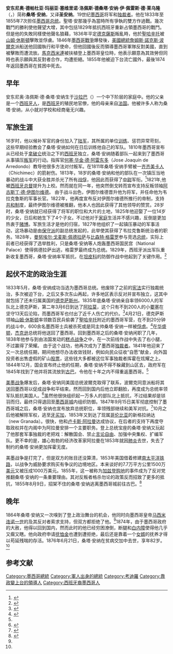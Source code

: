 {{noteTA
| G1=USState
| T=zh-hans:安东尼奥·洛佩斯·德·桑塔·安纳; zh-hant:安東尼奧·羅培茲·德·聖塔·安那;
| 1=zh-hans:桑塔·安纳; zh-hant:聖塔·安那;
}}
{{Infobox President
| original_name ={{lang|es|Antonio López de Santa Anna}}
| image =Oleo Antonio Lopez de Santa Anna.PNG|thumb|250px
| office =[[墨西哥总统|墨西哥总统]]
| term_start =1833年5月16日
| term_end = 1833年6月3日
| predecessor = [[瓦伦丁·戈麦斯·法利亚斯|瓦伦丁·戈麦斯·法利亚斯]]
| successor = 瓦伦丁·戈麦斯·法利亚斯
| term_start2 =1833年6月18日
| term_end2 = 1833年7月5日
| predecessor2 = 瓦伦丁·戈麦斯·法利亚斯
| successor2 = 瓦伦丁·戈麦斯·法利亚斯
| term_start3 =1833年10月27日
| term_end3 = 1833年12月15日
| predecessor3 = 瓦伦丁·戈麦斯·法利亚斯
| successor3 = 瓦伦丁·戈麦斯·法利亚斯
| term_start4 =1834年4月24日
| term_end4 = 1835年1月27日
| predecessor4 = 瓦伦丁·戈麦斯·法利亚斯
| successor4 = [[米格尔·巴拉冈|米格尔·巴拉冈]]
| term_start5 =1839年3月18日
| term_end5 = 1839年7月10日
| predecessor5 = [[安纳塔西奥·布斯塔曼特|安纳塔西奥·布斯塔曼特]]
| successor5 = [[尼古拉斯·布拉沃|尼古拉斯·布拉沃]]
| term_start6 =1841年10月10日
| term_end6 = 1842年10月26日
| predecessor6 = [[弗朗西斯科·哈维尔·埃切维里亚|弗朗西斯科·哈维尔·埃切维里亚]]
| successor6 = 尼古拉斯·布拉沃
| term_start7 =1843年5月14日
| term_end7 = 1843年9月6日
| predecessor7 = [[尼古拉斯·布拉沃|尼古拉斯·布拉沃]]
| successor7 = [[瓦伦丁·卡纳利索|瓦伦丁·卡纳利索]]
| term_start8 =1844年6月4日
| term_end8 = 1844年9月12日
| predecessor8 = [[瓦伦丁·卡纳利索|瓦伦丁·卡纳利索]]
| successor8 = [[何塞·华金·德·埃雷拉|何塞·华金·德·埃雷拉]]
| term_start9 =1847年3月21日
| term_end9 = 1847年4月2日
| predecessor9 = 瓦伦丁·戈麦斯·法利亚斯
| successor9 = [[佩德罗·马里亚·安纳亚|佩德罗·马里亚·安纳亚]] 
| term_start10 =1847年5月20日
| term_end10 = 1847年9月16日
| predecessor10 = 佩德罗·马里亚·安纳亚
| successor10 = [[曼努埃尔·德拉培尼亚-培尼亚|曼努埃尔·德拉培尼亚-培尼亚]] 
| term_start11 =1853年4月20日
| term_end11 = 1855年8月12日
| predecessor11 = [[曼努埃尔·马里亚·伦瓦尔迪尼|曼努埃尔·马里亚·伦瓦尔迪尼]]
| successor11 = [[马丁·卡雷拉|马丁·卡雷拉]]
| birth_date ={{birth date|1794|2|21}}
| birth_place ={{flagicon|Spain|1785}} [[新西班牙總督轄區|新西班牙]][[墨西哥王國|墨西哥王國]][[哈拉帕_(韋拉克魯斯州)|哈拉帕]]（今屬[[墨西哥|墨西哥]][[韦拉克鲁斯州|韦拉克鲁斯州]]）
| death_date ={{death date and age|1876|6|21|1794|2|21}}
| death_place ={{flagicon|Mexico|1823}} [[墨西哥|墨西哥]][[墨西哥城|墨西哥城]]
| spouse =伊内斯·加西亚（Inés García）<br />多洛雷斯·德·托斯塔（Ma. Dolores de Tosta）
| party = 自由派
| signature = Antonio López de Santa Anna signature.svg
}}
'''安东尼奥·德帕杜亚·玛丽亚·塞维里诺·洛佩斯·德桑塔·安纳·伊·佩雷斯·德·莱乌隆'''（{{lang-es|'''Antonio de Padua María Severino López de Santa Anna y Pérez de Lebrón'''}}，{{bd|1794年|2月21日|1876年|6月21日|catIdx=G}}）简称'''桑塔·安纳'''，又译'''圣安纳'''。19世纪[[墨西哥|墨西哥]]将军和[[独裁者|独裁者]]。他在1833年至1855年7次担任[[墨西哥总统|墨西哥总统]]。聖塔·安那幾乎為當時所有爭執的雙方作過戰。幾次戰鬥的勝利使他聲望大增，其中包括1829年抵抗西班牙重新占領墨西哥的戰鬥。但是他的失敗同樣使他聲名狼藉，1836年平定[[德克薩斯|德克薩斯]]叛亂時，他於[[聖哈辛托縣_(德克薩斯州)|聖哈辛托]]被[[山姆·休斯頓|山姆·休斯頓]]擊敗並俘虜。1846年[[墨西哥戰爭|墨西哥戰爭]]爆發後，[[美國總統|美國總統]][[詹姆斯·諾克斯·波爾克|詹姆斯·諾克斯·波爾克]]派船送他回國執行和平使命，但他回國後反而領導墨西哥軍隊反對美國，直到被擊敗而遭流放。[[马西米连诺一世_(墨西哥)|馬克西米連]]被扶植登上墨西哥皇位時，他表示願意為其效勞但同時也表示願與其反對者合作，均遭拒絕。1855年他被迫下台流亡國外，最後1874年返回墨西哥在貧困中死去。

== 早年 ==

安东尼奥·洛佩斯·德·桑塔·安纳生于[[哈拉帕_(韋拉克魯斯州)|沙拉巴]]（{{lang|es|Xalapa}}）一个中下阶层的家庭中。他的父亲是一个[[西班牙人|西班牙人]]，是[[西班牙|西班牙]]的殖民地官僚，他的母亲来自[[法国|法国]]。他被许多人称为桑塔·安纳，从小就对学校和经商毫无兴趣。

== 军旅生涯 ==

16岁时，他以候补军官的身份加入了[[陆军|陆军]]，其所属的单位[[训练|训练]]、惩罚异常苛刻，这些早期经验教会了桑塔·安纳如何在日后训练他自己的军队。1810年墨西哥宣布从已经处于[[拿破仑|拿破仑]]统治之下的[[西班牙|西班牙]]独立，桑塔·安纳随着部队一起来到了墨西哥从事镇压[[叛军|叛军]]的行动。指挥官[[何塞·华金·德·阿雷东多|何塞·华金·德·阿雷东多]]（Jose Joaquín de Arredondo）教导他很多方法对付叛军。在1811年桑塔·安纳手臂被一[[齐齐美卡人|齐齐美卡人]]（Chichimec）的箭射伤。1813年，18岁的桑塔·安纳和他的部队在一次镇压当地暴动的战斗中大获全胜并杀光了所有[[战俘|战俘]]，他因此而获得了[[中尉|中尉]]军衔。<ref name="bio">{{Cite web |url=http://www.forttumbleweed.net/historysantaanna.html |title=ANTONIO LÓPEZ DE SANTA ANNA (1794-1876) |accessdate=2010-05-16 |archive-date=2010-08-10 |archive-url=https://web.archive.org/web/20100810055808/http://www.forttumbleweed.net/historysantaanna.html |dead-url=no }}</ref>1821年,他被[[西班牙总督|西班牙总督]]提升为上校。然而就在同一年，他突然倒戈转而宣布支持反叛领袖[[阿古斯丁·德·伊图尔维德|阿古斯丁·德·伊图尔维德]]。 由于战斗出色，伊图尔维德晋升他为将军，并任命他为韦拉克鲁斯的军事长官。1822年，他再度宣布反对伊图尔维德所推行的帝制，支持[[共和制|共和制]]度，最终伊图尔维德被推翻，他本人也因此获得了其他领导的赞赏。28岁时，桑塔·安纳就已经获得了将军的职位和大片的土地，1825年他迎娶了一位14岁的少女，日后和她生下了4个子女。不过他对于[[家庭|家庭]]生活并不感兴趣，反倒是更加热衷于[[赌博|赌博]]。军旅生活才是他的归宿，1827年他组织了一起镇压暴动的军事活动，这场暴动是由[[保守派|保守派]]的副总统发起的，此举使其获得了韦拉克鲁斯统治者的职务。1828年，[[曼努埃尔·戈麦斯·佩德拉萨|曼努埃尔·戈麦斯·佩德拉萨]]与[[比森特·格雷罗|比森特·格雷罗]]参与竞选[[墨西哥总统|总统]]，实际上前者已经获得了选举胜利，只是桑塔·安纳等人炮轰墨西哥国民宫（National Palace）使得佩德拉萨出逃，格雷罗最终成为总统。1829年，西班牙派出军队重新收复墨西哥，桑塔·安纳率军抵抗，在[[坦皮科|坦皮科]]的防御作战中他起到了关键作用。<ref>{{Cite web |url=http://www.pbs.org/weta/thewest/people/s_z/santaanna.htm |title=Antonio López de Santa Anna |accessdate=2010-05-16 |archive-date=2010-02-17 |archive-url=https://web.archive.org/web/20100217173512/http://www.pbs.org/weta/thewest/people/s_z/santaanna.htm |dead-url=no }}</ref>

== 起伏不定的政治生涯 ==

1833年5月，桑塔·安纳成功当选为墨西哥总统。他废除了之前的[[宪法|宪法]]实行独裁统治，多次被迫下台，之后又多次东山再起，许多地区表示反对并宣布独立，这其中就包括了还未归属美国的[[德克萨斯州|德克萨斯州]]。1835年底桑塔·安纳亲自率领6000人的军队北上德克萨斯，第二年3月6日到达了[[阿拉莫_(得克薩斯州聖安東尼奧)|阿拉莫]]，这个只有不到200人的小[[要塞|要塞]]在坚守13天后沦陷，而墨西哥军也付出了近千人伤亡的代价。<ref>{{Cite web |url=http://news.163.com/07/0517/17/3ENA42JS00011T1M.html |title=得克萨斯州 “独立革命”纪念公园见闻 |access-date=2010-05-16 |archive-url=https://web.archive.org/web/20110511194133/http://news.163.com/07/0517/17/3ENA42JS00011T1M.html |archive-date=2011-05-11 |dead-url=yes }}</ref>4月21日，德克萨斯领袖[[山姆·休斯顿|山姆·休斯顿]]率领数百民兵偷袭了[[聖哈辛托縣_(德克薩斯州)|聖哈辛托]]附近的墨西哥军营，在不到20分钟的战斗中，600余名墨西哥士兵被杀死或是同主帅桑塔·安纳一样被[[俘虏|俘虏]]。<ref>{{Cite web |url=http://www.xj71.com/?action-viewnews-itemid-107719-page-2 |title=德克萨斯曾有9年建国史 |access-date=2010-05-16 |archive-date=2011-05-11 |archive-url=https://web.archive.org/web/20110511191000/http://www.xj71.com/?action-viewnews-itemid-107719-page-2 |dead-url=yes }}</ref>在[[华盛顿哥伦比亚特区|华盛顿]]，[[安德鲁·杰克逊|杰克逊]]总统将他送回了墨西哥。回到墨西哥之后的桑塔·安纳闲职了几年，1838年他参与到由法国发动的[[糕点战争|糕点战争]]之中，在一次前线作战中失去了右小腿，不过赢得了荣耀。 由于这个战功，他再次成为了墨西哥[[独裁者|独裁者]]。1841年他迎来了又一次总统任期，期间他想尽办法收敛钱财，例如向民众征收“自愿”献金，向外国投资者出售虚假的矿山[[股票|股票]]，这些钱大多都被这位军事独裁者挥霍在炫耀之上。1844年12月，国会宣布终止他的任期，桑塔·安纳不得不躲藏到山区去，政府军在1845年找到了他并将其流放到[[古巴|古巴]]，令他在十年之内不得重返墨西哥。<ref name="bio" />

[[美墨战争|美墨战争]]爆发后，桑塔·安纳同美国总统波爾克取得了联系，波爾克同意派船将其送回墨西哥以促成战争和平结束。然而回到国内后他立即翻脸，再度成为总统率领军队抵抗美国人。<ref name="bio2">{{Cite web |url=http://www.biography.com/articles/Antonio-L%C3%B3pez-de-Santa-Anna-9471400 |title=Antonio López de Santa Anna Biography |accessdate=2010-05-16 |archive-date=2010-05-28 |archive-url=https://web.archive.org/web/20100528232114/http://www.biography.com/articles/Antonio-L%C3%B3pez-de-Santa-Anna-9471400 |dead-url=no }}</ref>虽然他很快组织起一万多人的部队北上抵抗，不过结果却是铩羽而归，最终只得退回至[[墨西哥城|墨西哥城]]内组织防御。1847年9月15日美军彻底控制了墨西哥城之后，桑塔·安纳也宣布放弃总统职位，率领残部继续和美军对抗。<ref>{{Cite web |url=http://mil.news.sina.com.cn/2005-03-09/1138271898.html |title=美墨战争——美国历史上地域的扩张(组图) |accessdate=2010-05-17 |archive-date=2011-05-12 |archive-url=https://web.archive.org/web/20110512023202/http://mil.news.sina.com.cn/2005-03-09/1138271898.html |dead-url=no }}</ref>10月之后他被解除军权，逃至[[牙买加|牙买加]]，1853年又到达了现属[[哥伦比亚|哥伦比亚]]的新格拉纳达（new Granada）。很快，他和[[卢卡斯·阿拉曼|卢卡斯·阿拉曼]]达成协议，在后者的支持下再度夺取政权并在内阁中为阿拉曼安排一个主要职务。登上总统宝座的桑塔·安纳又玩起了他那套军事独裁的老把戏：解散国会、禁止[[言论自由|言论自由]]、加强中央集权、扩编军队。更不幸的是，雄心勃勃的经济改革家阿拉曼在1853年就因[[肺炎|肺炎]]去世，失去了制约的桑塔·安纳更加挥霍无度。

美墨战争是打完了，但是双方的账目还没算清，1853年美国借着修建[[南太平洋铁路|南太平洋铁路]]，以战争为威胁要求购买有争议的边境地区。本来谈好的7.7万平方公里1500万[[美元|美元]]又被压成1000万美元。1855年，这一被称为[[加兹登购地|加兹登购地]]的事件成为了反对党推翻桑塔·安纳的一条重要理由。其对反叛者格杀勿论的政策反而招致了更多的抵抗，1855年8月9日，招架不住的桑塔·安纳逃离墨西哥城前往古巴。<ref>{{Cite web |url=http://www.latinamericanstudies.org/mex-war/santa-anna2.htm |title=The Life of Antonio Lopez de Santa Anna: Savior, Emperor, President, and Dictator |accessdate=2010-05-17 |archive-date=2011-01-31 |archive-url=https://web.archive.org/web/20110131004234/http://www.latinamericanstudies.org/mex-war/santa-anna2.htm |dead-url=no }}</ref>

== 晚年 ==

1864年桑塔·安纳又一次嗅到了登上政治舞台的机会，他同时向墨西哥皇帝[[马西米连诺一世_(墨西哥)|马西米连诺一世]]的及其反对者索求支持，但双方都拒绝了他。<ref name="bio2" />1874年，由于墨西哥政府的大赦，他得以回到国内，然而此时的他已经穷困潦倒，断腿和[[白内障|白内障]]使得他几乎又瘸又瞎。他向政府申请[[抚恤金|抚恤金]]也遭到遭拒绝，最后还是靠着一个[[女婿|女婿]]的抚养才得以苟延残喘的存活。1876年6月21日，桑塔·安纳在贫病交加中去世，享年82岁。<ref name="bio" />

== 参考文献 ==
{{Commons category|Antonio López de Santa Anna}}
{{reflist}}
{{Authority control}}

{{DEFAULTSORT:Santa Anna, Antonio Lopez De}}
[[Category:墨西哥總統|Category:墨西哥總統]]
[[Category:軍人出身的總統|Category:軍人出身的總統]]
[[Category:考迪羅|Category:考迪羅]]
[[Category:靠政變上台的領導人|Category:靠政變上台的領導人]]
[[Category:西班牙裔墨西哥人|Category:西班牙裔墨西哥人]]